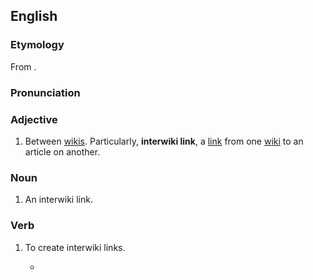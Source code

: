 {{wikipedia}}
{{selfref|For interwiki related to the Wikimedia projects, see [[Wikipedia:Wikipedia:InterWikimedia links|Wikipedia:InterWikimedia links]].}}
==English==

===Etymology===
From {{prefix|en|inter|wiki}}.

===Pronunciation===
{{rfp|en}}

===Adjective===
{{en-adj|-}}

# Between [[wiki]]s. Particularly, '''interwiki link''', a [[link]] from one [[wiki]] to an article on another.

===Noun===
{{en-noun}}

# {{lb|en|Wiktionary and WMF jargon}} An interwiki link.

===Verb===
{{en-verb}}

# {{lb|en|Wiktionary and WMF jargon}} To create interwiki links.
#* {{quote-book|en|year=2008|page=415|passage=Any page, not just articles, can be '''interwikied'''.|author=Phoebe Ayers, Charles Matthews, Ben Yates}}